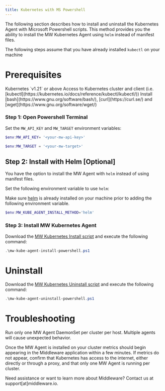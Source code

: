 ```yaml
---
title: Kubernetes with MS Powershell
---
```


The following section describes how to install and uninstall the Kubernetes Agent with Microsoft Powershell scripts. This method provides you the ability to install the MW Kubernetes Agent using `helm` instead of manifest files. 

<Note> The following steps assume that you have already installed `kubectl` on your machine </Note>

# Prerequisites

<Steps>
  <Step title="Kubernetes Version">
  Kubernetes `v1.21` or above
  </Step>

  <Step title="Kubernetes Access">
  Access to Kubernetes cluster and client (i.e. [kubectl](https://kubernetes.io/docs/reference/kubectl/kubectl/))
  </Step>

  <Step title="CLI Tools">
  Install [bash](https://www.gnu.org/software/bash/), [curl](https://curl.se/) and [wget](https://www.gnu.org/software/wget/)
  </Step>
</Steps>

### Step 1: Open Powershell Terminal

Set the `MW_API_KEY` and `MW_TARGET` environment variables:

```Powershell Powershell
$env:MW_API_KEY= '<your-mw-api-key>'

$env:MW_TARGET = '<your-mw-target>'
```


## Step 2: Install with Helm [Optional]

You have the option to install the MW Agent with `helm` instead of using manifest files. 

Set the following environment variable to use `helm`:

<Note> Make sure [helm](https://helm.sh/docs/intro/install/) is already installed on your machine prior to adding the following environment variable. </Note>

```Powershell Powershell
$env:MW_KUBE_AGENT_INSTALL_METHOD='helm'
```


### Step 3: Install MW Kubernetes Agent

Download the [MW Kubernetes Install script](https://github.com/middleware-labs/install.middleware.io/blob/master/scripts/mw-kube-agent-install-powershell.ps1) and execute the following command:

```Powershell Powershell
.\mw-kube-agent-install-powershell.ps1 
```


# Uninstall

Download the [MW Kubernetes Uninstall script](https://github.com/middleware-labs/install.middleware.io/blob/master/scripts/mw-kube-agent-uninstall-powershell.ps1) and execute the following command:

```Powershell Powershell
.\mw-kube-agent-uninstall-powershell.ps1 
``` 

# Troubleshooting

<Warning>  Run only one MW Agent DaemonSet per cluster per host. Multiple agents will cause unexpected behavior. </Warning>

Once the MW Agent is installed on your cluster metrics should begin appearing in the Middleware application within a few minutes. If metrics do not appear, confirm that Kubernetes has access to the internet, either directly or through a proxy, and that only one MW Agent is running per cluster. 

<Note> Need assistance or want to learn more about Middleware? Contact us at support[at]middleware.io. </Note>